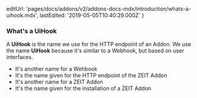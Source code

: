   editUrl:
    'pages/docs/addons/v2/addons-docs-mdx/introduction/whats-a-uihook.mdx',
  lastEdited: '2019-05-05T10:40:29.000Z'
}

### What's a UiHook

A **UiHook** is the name we use for the HTTP endpoint of an Addon. We use the name **UiHook** because it's similar to a Webhook, but based on user interfaces.

- It's another name for a Wehbook
- It's the name given for the HTTP endpoint of the ZEIT Addon
- It's another name for a ZEIT Addon
- It's the name given for the installation of a ZEIT Addon
